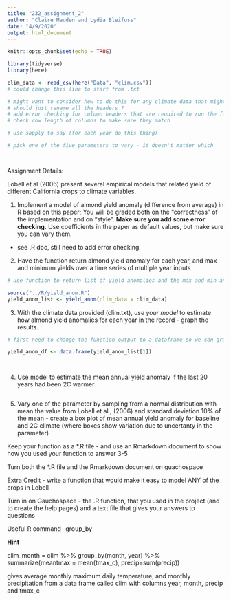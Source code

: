 ```yaml
---
title: "232_assignment_2"
author: "Claire Madden and Lydia Bleifuss"
date: "4/9/2020"
output: html_document
---
```


```r
knitr::opts_chunk$set(echo = TRUE)

library(tidyverse)
library(here)

clim_data <- read_csv(here("Data", "clim.csv"))
# could change this line to start from .txt
```

```r

# might want to consider how to do this for any climate data that might be input, in case the headers are not the same
# should just rename all the headers ?
# add error checking for column headers that are required to run the function
# check row length of columns to make sure they match 

# use sapply to say (for each year do this thing)

# pick one of the five parameters to vary - it doesn't matter which




```


Assignment Details:

Lobell et al (2006) present several empirical models that related yield of different California crops to climate variables.

1. Implement a model of almond yield anomaly (difference from average) in R based on this paper; You will be graded both on the “correctness” of the implementation and on “style”.  **Make sure you add some error checking.** Use coefficients in the paper as default values, but make sure you can vary them. 

- see .R doc, still need to add error checking

2. Have the function return almond yield anomaly for each year, and max and minimum yields over a time series of multiple year inputs

```r

# use function to return list of yield anomolies and the max and min anomoly over the time series

source("../R/yield_anom.R")
yield_anom_list <- yield_anom(clim_data = clim_data)

```



3. With the climate data provided (clim.txt), *use your model* to estimate how almond yield anomalies for each year in the record - graph the results.

```r
# first need to change the function output to a dataframe so we can graph it

yield_anom_df <- data.frame(yield_anom_list[1])




```



4. Use model to estimate the mean annual yield anomaly if the last 20 years had been 2C warmer

```r




```




5. Vary one of the parameter by sampling from a normal distribution with mean the value from Lobell et al., (2006) and standard deviation 10% of the mean -  create a box plot of  mean annual yield anomaly for baseline and 2C climate (where boxes show variation due to uncertanty in the parameter) 



Keep your function as a *.R file - and use an Rmarkdown document to show how you used your function to answer 3-5 

Turn both the *.R file and the Rmarkdown document on guachospace



Extra Credit - write a function that would make it easy to model ANY of the crops in Lobell 



Turn in on Gauchospace - the .R function, that you used in the project (and to create the help pages) and a text file that gives your answers to questions



Useful R command -group_by


**Hint**

clim_month = clim %>% group_by(month, year) %>% summarize(meantmax = mean(tmax_c), precip=sum(precip)) 

gives average monthly maximum daily temperature, and monthly precipitation from a data frame called clim  with columns year, month, precip and tmax_c



